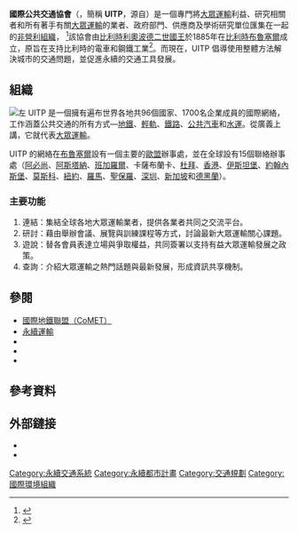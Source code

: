 {{noteTA
|1=zh-tw:國際公共運輸協會;zh-hk:國際公共交通協會; zh-cn:国际公共交通联会;
}}

{{Refimprove|time=2020-09-03T15:31:25+00:00}}
{{Infobox organization
| name = 國際公共交通協會
| native_name = Union Internationale des Transports Publics
| native_name_lang = fr
| founder = [[利奥波德二世_(比利时)|利奥波德二世]]
| type = [[非營利機構|非營利機構]]
| purpose = Advocating Sustainable transport（倡導可持續運輸）
| headquarters = {{BEL}}[[布鲁塞尔-首都大区|布鲁塞尔-首都大区]][[莫伦贝克-圣让|莫伦贝克-圣让]]聖瑪麗路6號
| region_served = 全世界
| abbreviation = UITP
| logo = Logo UITP.png
| motto = ''Advancing Public Transport''（推動公共交通）
| membership = 1700名成員
| leader_title3 = 秘書長
| slogan = Advancing Public Transport（推動公共運輸）
| website = {{URL|http://www.uitp.org}}
| language = [[英文|英文]]、[[法文|法文]]、[[德文|德文]]、[[西班牙文|西班牙文]]
| leader_title = 會長
| leader_name = Pere Calvet Tordera
| leader_title2 = 副會長
| leader_name2 = Ian Dobbs
| leader_name3 = Mohamed Mezghani
| formation = {{start date and age|p=y|1885|08|17|df=y}}
}}
'''國際公共交通協會'''（{{Lang-en|International Association of Public Transport}}，簡稱 '''UITP'''，源自{{lang-fr|'''L’Union internationale des transports publics'''}}）是一個專門將[[公共交通|大眾運輸]]利益、研究相關者和所有著手有關[[公共交通|大眾運輸]]的業者、政府部門、供應商及學術研究單位匯集在一起的[[非營利組織|非營利組織]]， <ref>{{Cite web|title=臺北大眾捷運股份有限公司|url=https://www.metro.taipei/cp.aspx?n=CE96A71EBC357744|accessdate=2020-08-24|date=2013-12-05|last=臺北大眾捷運股份有限公司|work=臺北大眾捷運股份有限公司|archive-date=2020-09-24|archive-url=https://web.archive.org/web/20200924141007/https://www.metro.taipei/cp.aspx?n=CE96A71EBC357744|dead-url=no}}</ref>該協會由[[比利时|比利時]][[利奥波德二世_(比利时)|利奧波德二世國王]]於1885年在[[比利時|比利時]][[布鲁塞尔|布魯塞爾]]成立，原旨在支持比利時的電車和鋼鐵工業<ref>{{cite book|year=2006|title=Improving Access to Public Transport: Guidelines for Transport Personnel|publisher=OECD Publishing|isbn=9789282113295|location=|pages=|authorlink={{link-en|國際運輸論壇|International Transport Forum}}}}</ref>。而現在，UITP 倡導使用整體方法解決城市的交通問題，並促進永續的交通工具發展。

== 組織 ==
[[File:Pere_Calvet_Todera_-_UITP_President_since_May_2017.png|左]]
UITP 是一個擁有遍布世界各地共96個國家、1700名企業成員的國際網絡，工作涵蓋公共交通的所有方式—[[地鐵|地鐵]]、[[輕軌|輕軌]]、[[鐵路|鐵路]]、[[公共汽車|公共汽車]]和[[水运|水運]]。從廣義上講，它就代表[[大眾運輸|大眾運輸]]。

UITP 的網絡在[[布鲁塞尔|布魯塞爾]]設有一個主要的[[欧洲联盟|歐盟]]辦事處，並在全球設有15個聯絡辦事處（[[阿比让|阿必尚]]、[[阿斯塔納|阿斯塔納]]、[[班加羅爾|班加羅爾]]、卡薩布蘭卡、[[杜拜|杜拜]]、[[香港|香港]]、[[伊斯坦堡|伊斯坦堡]]、[[约翰内斯堡|約翰內斯堡]]、[[莫斯科|莫斯科]]、[[紐約|紐約]]、[[罗马|羅馬]]、[[聖保羅_(巴西)|聖保羅]]、[[深圳市|深圳]]、[[新加坡|新加坡]]和[[德黑蘭|德黑蘭]]）。

=== 主要功能 ===

# 連結：集結全球各地大眾運輸業者，提供各業者共同之交流平台。
# 研討：藉由舉辦會議、展覽與訓練課程等方式，討論最新大眾運輸關心課題。
# 遊說：替各會員表達立場與爭取權益，共同簽署以支持有益大眾運輸發展之政策。
# 查詢：介紹大眾運輸之熱門話題與最新發展，形成資訊共享機制。

== 參閱 ==

* [[國際地鐵聯盟|國際地鐵聯盟（CoMET）]]
* [[可持续交通系统|永續運輸]]
* {{Link-en|國際運輸論壇|International Transport Forum|國際運輸論壇（ITF）}}
* {{Link-en|研究與技術開發框架計劃|Framework Programmes for Research and Technological Development|Horizon 2020（展望2020）}}
* {{Link-en|歐洲鐵路研究諮詢委員會|European Rail Research Advisory Council|歐洲鐵路研究諮詢委員會（ERRAC）}}

== 參考資料 ==
<references />

== 外部鏈接 ==

* {{URL|http://www.uitp.org/|UITP 官網}}
* {{URL|https://uitpsummit.org/|UITP 全球公共交通峰會}}
{{公共交通}}{{國際組織}}
[[Category:永續交通系統|Category:永續交通系統]]
[[Category:永續都市計畫|Category:永續都市計畫]]
[[Category:交通規劃|Category:交通規劃]]
[[Category:國際環境組織|Category:國際環境組織]]